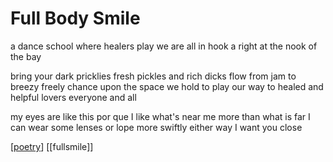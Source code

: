 # Full Body Smile

a dance school
where healers play
we are all in
hook a right
at the nook
of the bay

bring your dark pricklies
fresh pickles and rich dicks
flow from jam to breezy
freely chance upon
the space we hold
to play our way
to healed and helpful
lovers everyone and all

my eyes are like this
por que
I like what's near me
more than what is far
I can wear some lenses
or lope more swiftly
either way
I want you close

[[poetry]] [[fullsmile]]



[//begin]: # "Autogenerated link references for markdown compatibility"
[poetry]: ../poetry "Poetry"
[//end]: # "Autogenerated link references"